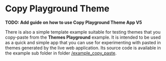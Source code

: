 # Copy Playground Theme

**TODO: Add guide on how to use Copy Playground Theme App V5**

There is also a simple template example suitable for testing themes that you
copy-paste from the **Themes Playground** example. It is intended to be used
as a quick and simple app that you can use for experimenting with pasted in
themes generated by the live web application. Its source code is available in
the example sub folder in folder
[/example_copy_paste](https://github.com/rydmike/flex_color_scheme/tree/master/example/lib/example_copy_paste).
